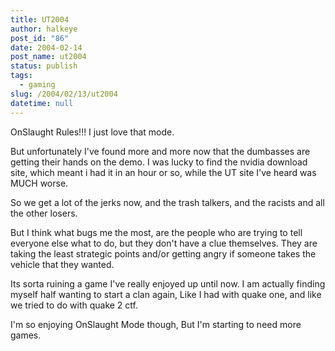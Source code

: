 ```yaml
---
title: UT2004
author: halkeye
post_id: "86"
date: 2004-02-14
post_name: ut2004
status: publish
tags:
  - gaming
slug: /2004/02/13/ut2004
datetime: null
---
```


OnSlaught Rules!!! I just love that mode.  

But unfortunately I've found more and more now that the dumbasses are getting their hands on the demo. I was lucky to find the nvidia download site, which meant i had it in an hour or so, while the UT site I've heard was MUCH worse.

So we get a lot of the jerks now, and the trash talkers, and the racists and all the other losers.

But I think what bugs me the most, are the people who are trying to tell everyone else what to do, but they don't have a clue themselves. They are taking the least strategic points and/or getting angry if someone takes the vehicle that they wanted.

Its sorta ruining a game I've really enjoyed up until now. I am actually finding myself half wanting to start a clan again, Like I had with quake one, and like we tried to do with quake 2 ctf.

I'm so enjoying OnSlaught Mode though, But I'm starting to need more games.
